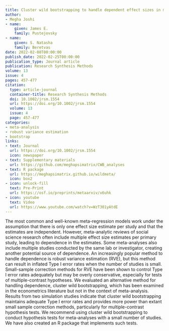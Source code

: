 ```yaml
---
title: Cluster wild bootstrapping to handle dependent effect sizes in meta-analysis with a small number of studies
author:
- Megha Joshi
- name: 
    given: James E.
    family: Pustejovsky
- name: 
    given: S. Natasha
    family: Beretvas
date: 2022-02-08T00:00:00
publish_date: 2022-02-25T00:00:00
publication_type: Journal article
publication: Research Synthesis Methods
volume: 13
issue: 4
pages: 457-477
citation: 
  type: article-journal
  container-title: Research Synthesis Methods
  doi: 10.1002/jrsm.1554
  url: https://doi.org/10.1002/jrsm.1554
  volume: 13
  issue: 4
  page: 457-477
categories:
- meta-analysis
- robust variance estimation
- bootstrap
links:
- text: Journal
  url: https://doi.org/10.1002/jrsm.1554
  icon: newspaper
- text: Supplementary materials
  url: https://github.com/meghapsimatrix/CWB_analyses
- text: R package
  url: https://meghapsimatrix.github.io/wildmeta/
  icon: box2
- icon: unlock-fill
  text: Pre-Print
  url: https://osf.io/preprints/metaarxiv/x6uhk
- icon: youtube
  text: Video
  url: https://www.youtube.com/watch?v=WzT301yAtdE
---
```


The most common and well-known meta-regression models work under the assumption that there is only one effect size estimate per study and that the estimates are independent. However, meta-analytic reviews of social science research often include multiple effect size estimates per primary study, leading to dependence in the estimates. Some meta-analyses also include multiple studies conducted by the same lab or investigator, creating another potential source of dependence. An increasingly popular method to handle dependence is robust variance estimation (RVE), but this method can result in inflated Type I error rates when the number of studies is small. Small-sample correction methods for RVE have been shown to control Type I error rates adequately but may be overly conservative, especially for tests of multiple-contrast hypotheses. We evaluated an alternative method for handling dependence, cluster wild bootstrapping, which has been examined in the econometrics literature but not in the context of meta-analysis. Results from two simulation studies indicate that cluster wild bootstrapping maintains adequate Type I error rates and provides more power than extant small sample correction methods, particularly for multiple-contrast hypothesis tests. We recommend using cluster wild bootstrapping to conduct hypothesis tests for meta-analyses with a small number of studies. We have also created an R package that implements such tests.

